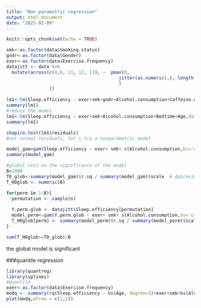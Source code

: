 ---
title: "Non parametric regression"
output: html_document
date: "2025-02-09"
---

```{r setup, include=FALSE}
knitr::opts_chunk$set(echo = TRUE)
```

```{r}
smk<-as.factor(data$Smoking.status)
gndr<-as.factor(data$Gender)
exer<-as.factor(data$Exercise.frequency)
datajitt <- data %>%
  mutate(across(c(4,6, 11, 12, 13), ~  pmax(0,
                                          jitter(as.numeric(.), length(levels(as.factor(.))),0)
                                          )
                ))

lm1<-lm(Sleep.efficiency ~ exer+smk+gndr+Alcohol.consumption+Caffeine.consumption+Bedtime+Wakeup.time+Age,data=datajitt)
summary(lm1)
#reduce the model
lm1<-lm(Sleep.efficiency ~ exer+smk+Alcohol.consumption+Bedtime+Age,data=datajitt)
summary(lm1)

shapiro.test(lm1$residuals)
#not normal residuals, let's try a nonparametric model

model_gam=gam(Sleep.efficiency ~ exer+ smk+ s(Alcohol.consumption,bs='cr')+s(Age,bs='cr')+s(Bedtime,bs='cr'),data=datajitt)
summary(model_gam)

#global test on the significance of the model
B=1000
T0_glob<-summary(model_gam)$r.sq / summary(model_gam)$scale  # Approximate F-statistic
T_H0glob <- numeric(B)

for(perm in 1:B){
  permutation <- sample(n)
  
  Y.perm.glob <- datajitt$Sleep.efficiency[permutation]
  model_perm<-gam(Y.perm.glob ~ exer+ smk+ s(Alcohol.consumption,bs='cr')+s(Age,bs='cr')+s(Bedtime,bs='cr'),data=datajitt)
  T_H0glob[perm] <- summary(model_perm)$r.sq / summary(model_perm)$scale
}

sum(T_H0glob>=T0_glob)/B
```
the global model is significant


###quantile regression 
```{r}
library(quantreg)
library(splines)
#quantile
exer<-as.factor(data$Exercise.frequency)
modq <- summary(rq(Sleep.efficiency ~ bs(Age, degree=3)+exer+smk+bs(Alcohol.consumption,degree=3), tau = 10:90/100, data = datajitt))
plot(modq,mfrow = c(1,2))
```

